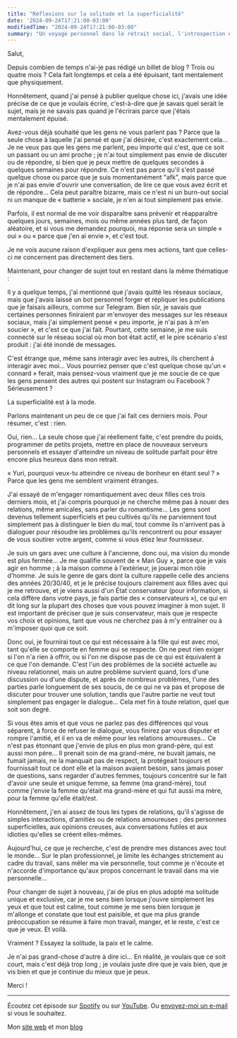 ```yaml
---
title: "Réflexions sur la solitude et la superficialité"
date: '2024-09-24T17:21:00-03:00'
modifiedTime: "2024-09-24T17:21:00-03:00"
summary: "Un voyage personnel dans le retrait social, l'introspection et la quête de paix intérieure au milieu de la superficialité moderne"
---
```


Salut,

Depuis combien de temps n'ai-je pas rédigé un billet de blog ? Trois ou quatre mois ? Cela fait longtemps et cela a été épuisant, tant mentalement que physiquement.

Honnêtement, quand j'ai pensé à publier quelque chose ici, j'avais une idée précise de ce que je voulais écrire, c'est-à-dire que je savais quel serait le sujet, mais je ne savais pas quand je l'écrirais parce que j'étais mentalement épuisé.

Avez-vous déjà souhaité que les gens ne vous parlent pas ? Parce que la seule chose à laquelle j'ai pensé et que j'ai désirée, c'est exactement cela… Je ne veux pas que les gens me parlent, peu importe qui c'est, que ce soit un passant ou un ami proche ; je n'ai tout simplement pas envie de discuter ou de répondre, si bien que je peux mettre de quelques secondes à quelques semaines pour répondre. Ce n'est pas parce qu'il s'est passé quelque chose ou parce que je suis momentanément "afk", mais parce que je n'ai pas envie d'ouvrir une conversation, de lire ce que vous avez écrit et de répondre… Cela peut paraître bizarre, mais ce n'est ni un burn-out social ni un manque de « batterie » sociale, je n'en ai tout simplement pas envie.

Parfois, il est normal de me voir disparaître sans prévenir et réapparaître quelques jours, semaines, mois ou même années plus tard, de façon aléatoire, et si vous me demandez pourquoi, ma réponse sera un simple « oui » ou « parce que j'en ai envie », et c'est tout.

Je ne vois aucune raison d'expliquer aux gens mes actions, tant que celles-ci ne concernent pas directement des tiers.

Maintenant, pour changer de sujet tout en restant dans la même thématique :

Il y a quelque temps, j'ai mentionné que j'avais quitté les réseaux sociaux, mais que j'avais laissé un bot personnel forger et répliquer les publications que je faisais ailleurs, comme sur Telegram. Bien sûr, je savais que certaines personnes finiraient par m'envoyer des messages sur les réseaux sociaux, mais j'ai simplement pensé « peu importe, je n'ai pas à m'en soucier », et c'est ce que j'ai fait. Pourtant, cette semaine, je me suis connecté sur le réseau social où mon bot était actif, et le pire scénario s'est produit : j'ai été inondé de messages.

C'est étrange que, même sans interagir avec les autres, ils cherchent à interagir avec moi… Vous pourriez penser que c'est quelque chose qu'un « connard » ferait, mais pensez-vous vraiment que je me soucie de ce que les gens pensent des autres qui postent sur Instagram ou Facebook ? Sérieusement ?

La superficialité est à la mode.

Parlons maintenant un peu de ce que j'ai fait ces derniers mois. Pour résumer, c'est : rien.

Oui, rien… La seule chose que j'ai réellement faite, c'est prendre du poids, programmer de petits projets, mettre en place de nouveaux serveurs personnels et essayer d'atteindre un niveau de solitude parfait pour être encore plus heureux dans mon retrait.

« Yuri, pourquoi veux-tu atteindre ce niveau de bonheur en étant seul ? » Parce que les gens me semblent vraiment étranges.

J'ai essayé de m'engager romantiquement avec deux filles ces trois derniers mois, et j'ai compris pourquoi je ne cherche même pas à nouer des relations, même amicales, sans parler du romantisme… Les gens sont devenus tellement superficiels et peu cultivés qu'ils ne parviennent tout simplement pas à distinguer le bien du mal, tout comme ils n'arrivent pas à dialoguer pour résoudre les problèmes qu'ils rencontrent ou pour essayer de vous soutirer votre argent, comme si vous étiez leur fournisseur.

Je suis un gars avec une culture à l'ancienne, donc oui, ma vision du monde est plus fermée… Je me qualifie souvent de « Man Guy », parce que je vais agir en homme ; à la maison comme à l'extérieur, je jouerai mon rôle d'homme. Je suis le genre de gars dont la culture rappelle celle des anciens des années 20/30/40, et je le précise toujours clairement aux filles avec qui je me retrouve, et je viens aussi d'un État conservateur (pour information, si cela diffère dans votre pays, je fais partie des « conservateurs »), ce qui en dit long sur la plupart des choses que vous pouvez imaginer à mon sujet. Il est important de préciser que je suis conservateur, mais que je respecte vos choix et opinions, tant que vous ne cherchez pas à m'y entraîner ou à m'imposer quoi que ce soit.

Donc oui, je fournirai tout ce qui est nécessaire à la fille qui est avec moi, tant qu'elle se comporte en femme qui se respecte. On ne peut rien exiger si l'on n'a rien à offrir, ou si l'on ne dispose pas de ce qui est équivalent à ce que l'on demande. C'est l'un des problèmes de la société actuelle au niveau relationnel, mais un autre problème survient quand, lors d'une discussion ou d'une dispute, et après de nombreux problèmes, l'une des parties parle longuement de ses soucis, de ce qui ne va pas et propose de discuter pour trouver une solution, tandis que l'autre partie ne veut tout simplement pas engager le dialogue… Cela met fin à toute relation, quel que soit son degré.

Si vous êtes amis et que vous ne parlez pas des différences qui vous séparent, à force de refuser le dialogue, vous finirez par vous disputer et rompre l'amitié, et il en va de même pour les relations amoureuses… Ce n'est pas étonnant que j'envie de plus en plus mon grand-père, qui est aussi mon père… Il prenait soin de ma grand-mère, ne buvait jamais, ne fumait jamais, ne la manquait pas de respect, la protégeait toujours et fournissait tout ce dont elle et la maison avaient besoin, sans jamais poser de questions, sans regarder d'autres femmes, toujours concentré sur le fait d'avoir une seule et unique femme, sa femme (ma grand-mère), tout comme j'envie la femme qu'était ma grand-mère et qui fut aussi ma mère, pour la femme qu'elle était/est.

Honnêtement, j'en ai assez de tous les types de relations, qu'il s'agisse de simples interactions, d'amitiés ou de relations amoureuses ; des personnes superficielles, aux opinions creuses, aux conversations futiles et aux idioties qu'elles se créent elles-mêmes.

Aujourd'hui, ce que je recherche, c'est de prendre mes distances avec tout le monde… Sur le plan professionnel, je limite les échanges strictement au cadre du travail, sans mêler ma vie personnelle, tout comme je n'écoute et n'accorde d'importance qu'aux propos concernant le travail dans ma vie personnelle…

Pour changer de sujet à nouveau, j'ai de plus en plus adopté ma solitude unique et exclusive, car je me sens bien lorsque j'ouvre simplement les yeux et que tout est calme, tout comme je me sens bien lorsque je m'allonge et constate que tout est paisible, et que ma plus grande préoccupation se résume à faire mon travail, manger, et le reste, c'est ce que je veux. Et voilà.

Vraiment ? Essayez la solitude, la paix et le calme.

Je n'ai pas grand-chose d'autre à dire ici… En réalité, je voulais que ce soit court, mais c'est déjà trop long ; je voulais juste dire que je vais bien, que je vis bien et que je continue du mieux que je peux.

Merci !

---

Écoutez cet épisode sur [Spotify](https://open.spotify.com/show/2XRQ2mpUbtT0ZqxFVrl0KK) ou sur [YouTube](https://www.youtube.com/playlist?list=PLbc46mnbfJiFEJY9e79ncuj02eM5YZY9h). Ou [envoyez-moi un e-mail](mailto:me@yuricunha.com) si vous le souhaitez.

Mon [site web](https://yuricunha.com) et mon [blog](https://yuricunha.com/blog)
